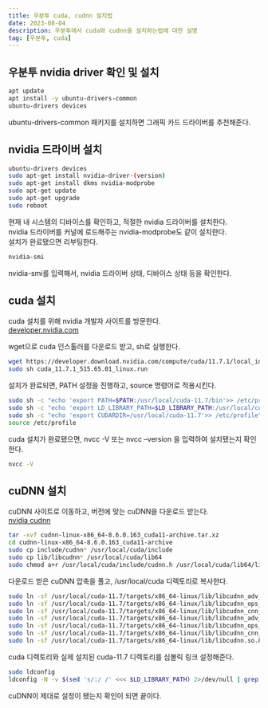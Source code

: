 ```yaml
---
title: 우분투 cuda, cudnn 설치법
date: 2023-08-04
description: 우분투에서 cuda와 cudnn을 설치하는법에 대한 설명 
tag: [우분투, cuda]
---  
```


## 우분투 nvidia driver 확인 및 설치  
```bash
apt update
apt install -y ubuntu-drivers-common
ubuntu-drivers devices
```
ubuntu-drivers-common 패키지를 설치하면 그래픽 카드 드라이버를 추천해준다.  

## nvidia 드라이버 설치  
```bash
ubuntu-drivers devices
sudo apt-get install nvidia-driver-(version)
sudo apt-get install dkms nvidia-modprobe
sudo apt-get update
sudo apt-get upgrade
sudo reboot
```
현재 내 시스템의 디바이스를 확인하고, 적절한 nvidia 드라이버를 설치한다.  
nvidia 드라이버를 커널에 로드해주는 nvidia-modprobe도 같이 설치한다.  
설치가 완료됐으면 리부팅한다.  

```bash
nvidia-smi
```
nvidia-smi를 입력해서, nvidia 드라이버 상태, 디바이스 상태 등을 확인한다.  

## cuda 설치  
cuda 설치를 위해 nvidia 개발자 사이트를 방문한다.  
[developer.nvidia.com](https://developer.nvidia.com/cuda-toolkit-archive)  

wget으로 cuda 인스톨러를 다운로드 받고, sh로 실행한다.  
```bash
wget https://developer.download.nvidia.com/compute/cuda/11.7.1/local_installers/cuda_11.7.1_515.65.01_linux.run
sudo sh cuda_11.7.1_515.65.01_linux.run
```

설치가 완료되면, PATH 설정을 진행하고, source 명령어로 적용시킨다.  
```bash
sudo sh -c "echo 'export PATH=$PATH:/usr/local/cuda-11.7/bin'>> /etc/profile"
sudo sh -c "echo 'export LD_LIBRARY_PATH=$LD_LIBRARY_PATH:/usr/local/cuda-11.7/lib64'>> /etc/profile"
sudo sh -c "echo 'export CUDARDIR=/usr/local/cuda-11.7'>> /etc/profile"
source /etc/profile
```

cuda 설치가 완료됐으면, nvcc -V 또는 nvcc –version 을 입력하여 설치됐는지 확인한다.  
```bash
nvcc -V
```

## cuDNN 설치  
cuDNN 사이트로 이동하고, 버전에 맞는 cuDNN을 다운로드 받는다.  
[nvidia cudnn](https://developer.nvidia.com/cudnn)  
```bash  
tar -xvf cudnn-linux-x86_64-8.6.0.163_cuda11-archive.tar.xz
cd cudnn-linux-x86_64-8.6.0.163_cuda11-archive
sudo cp include/cudnn* /usr/local/cuda/include
sudo cp lib/libcudnn* /usr/local/cuda/lib64
sudo chmod a+r /usr/local/cuda/include/cudnn.h /usr/local/cuda/lib64/libcudnn*
```

다운로드 받은 cuDNN 압축을 풀고, /usr/local/cuda 디렉토리로 복사한다.  
```bash
sudo ln -sf /usr/local/cuda-11.7/targets/x86_64-linux/lib/libcudnn_adv_train.so.8.6.0 /usr/local/cuda-11.7/targets/x86_64-linux/lib/libcudnn_adv_train.so.8
sudo ln -sf /usr/local/cuda-11.7/targets/x86_64-linux/lib/libcudnn_ops_infer.so.8.6.0  /usr/local/cuda-11.7/targets/x86_64-linux/lib/libcudnn_ops_infer.so.8
sudo ln -sf /usr/local/cuda-11.7/targets/x86_64-linux/lib/libcudnn_cnn_train.so.8.6.0  /usr/local/cuda-11.7/targets/x86_64-linux/lib/libcudnn_cnn_train.so.8
sudo ln -sf /usr/local/cuda-11.7/targets/x86_64-linux/lib/libcudnn_adv_infer.so.8.6.0  /usr/local/cuda-11.7/targets/x86_64-linux/lib/libcudnn_adv_infer.so.8
sudo ln -sf /usr/local/cuda-11.7/targets/x86_64-linux/lib/libcudnn_ops_train.so.8.6.0  /usr/local/cuda-11.7/targets/x86_64-linux/lib/libcudnn_ops_train.so.8
sudo ln -sf /usr/local/cuda-11.7/targets/x86_64-linux/lib/libcudnn_cnn_infer.so.8.6.0 /usr/local/cuda-11.7/targets/x86_64-linux/lib/libcudnn_cnn_infer.so.8
sudo ln -sf /usr/local/cuda-11.7/targets/x86_64-linux/lib/libcudnn.so.8.6.0 /usr/local/cuda-11.7/targets/x86_64-linux/lib/libcudnn.so.8
```
cuda 디렉토리와 실제 설치된 cuda-11.7 디렉토리를 심볼릭 링크 설정해준다.  

```bash  
sudo ldconfig
ldconfig -N -v $(sed 's/:/ /' <<< $LD_LIBRARY_PATH) 2>/dev/null | grep libcudnn
``` 
cuDNN이 제대로 설정이 됐는지 확인이 되면 끝이다.  
